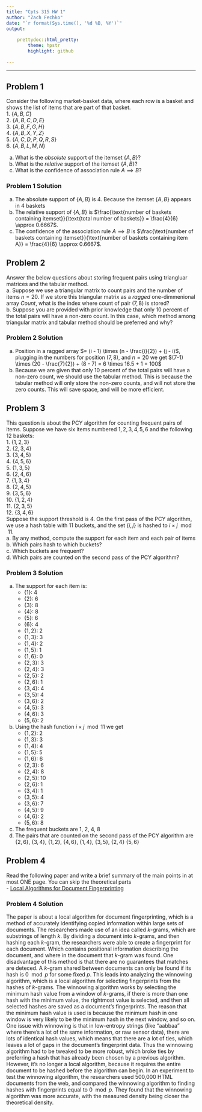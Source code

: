 ```yaml
---
title: "Cpts 315 HW 1"
author: "Zach Fechko"
date: "`r format(Sys.time(), '%d %B, %Y')`"
output:
    
    prettydoc::html_pretty:
        theme: hpstr
        highlight: github
    
---
```

***

## Problem 1
Consider the following market-basket data, where each row is a basket and shows the list of items that are part of that basket.  
1. $\{A, B, C\}$  
2. $\{A, B, C, D, E\}$  
3. $\{A, B, F, G, H\}$   
4. $\{A, B, X, Y, Z\}$  
5. $\{A, C, D, P, Q, R, S\}$  
6. $\{A, B, L, M, N\}$   

a. What is the *absolute* support of the itemset $\{A, B\}$?
b. What is the *relative* support of the itemset $\{A, B\}$?
c. What is the confidence of association rule $A \implies B$?

### Problem 1 Solution
a. The absolute support of $\{A, B\}$ is 4. Because the itemset $\{A, B\}$ appears in 4 baskets <br>
b. The relative support of $\{A, B\}$ is $\frac{\text{number of baskets containing itemset}}{\text{total number of baskets}} = \frac{4}{6} \approx 0.6667$.  <br>
c. The confidence of the association rule $A \implies B$ is $\frac{\text{number of baskets containing itemset}}{\text{number of baskets containing item A}} = \frac{4}{6} \approx 0.6667$. <br>

## Problem 2
Answer the below questions about storing frequent pairs using triangluar matrices and the tabular method. <br>
a. Suppose we use a triangular matrix to count pairs and the number of items $n = 20$. If we store this triangular matrix as a *ragged* one-dimmenional array *Count*, what is the index where count of pair $(7, 8)$ is stored? <br>
b. Suppose you are provided with prior knowledge that only 10 percent of the total pairs will have a non-zero count. In this case, which method among triangular matrix and tabular method should be preferred and why? <br>

### Problem 2 Solution
a. Position in a ragged array $= (i - 1) \times (n - \frac{i}{2}) + (j - i)$, plugging in the numbers for position $(7, 8)$, and $n=20$ we get $(7-1) \times (20 - \frac{7}{2}) + (8 - 7) = 6 \times 16.5 + 1 = 100$ <br>
b. Because we are given that only 10 percent of the total pairs will have a non-zero count, we should use the tabular method. This is because the tabular method will only store the non-zero counts, and will not store the zero counts. This will save space, and will be more efficient. <br>

## Problem 3
This question is about the PCY algorithm for counting frequent pairs of items. Suppose we have six items numbered $1, 2, 3, 4, 5, 6$ and the following 12 baskets:  
1. $\{1, 2, 3\}$  
2. $\{2, 3, 4\}$  
3. $\{3, 4, 5\}$  
4. $\{4, 5, 6\}$  
5. $\{1, 3, 5\}$  
6. $\{2, 4, 6\}$  
7. $\{1, 3, 4\}$  
8. $\{2, 4, 5\}$  
9. $\{3, 5, 6\}$  
10. $\{1, 2, 4\}$  
11. $\{2, 3, 5\}$  
12. $\{3, 4, 6\}$  
Suppose the support threshold is 4. On the first pass of the PCY algorithm, we use a hash table with 11 buckets, and the set $\{i, j\}$ is hashed to $i \times j \mod 11$.  
a. By any method, compute the support for each item and each pair of items  
b. Which pairs hash to which buckets?  
c. Which buckets are frequent?  
d. Which pairs are counted on the second pass of the PCY algorithm?

### Problem 3 Solution
a. The support for each item is:  
    - $\{1\}$: 4 
    - $\{2\}$: 6 
    - $\{3\}$: 8 
    - $\{4\}$: 8 
    - $\{5\}$: 6 
    - $\{6\}$: 4 
    - $\{1, 2\}$: 2
    - $\{1, 3\}$: 3
    - $\{1, 4\}$: 2
    - $\{1, 5\}$: 1
    - $\{1, 6\}$: 0
    - $\{2, 3\}$: 3
    - $\{2, 4\}$: 3
    - $\{2, 5\}$: 2
    - $\{2, 6\}$: 1
    - $\{3, 4\}$: 4
    - $\{3, 5\}$: 4
    - $\{3, 6\}$: 2
    - $\{4, 5\}$: 3
    - $\{4, 6\}$: 3
    - $\{5, 6\}$: 2
b. Using the hash function $i \times j \mod 11$ we get  
    - $\{1, 2\}$: 2
    - $\{1, 3\}$: 3
    - $\{1, 4\}$: 4
    - $\{1, 5\}$: 5
    - $\{1, 6\}$: 6
    - $\{2, 3\}$: 6
    - $\{2, 4\}$: 8
    - $\{2, 5\}$: 10
    - $\{2, 6\}$: 1
    - $\{3, 4\}$: 1
    - $\{3, 5\}$: 4
    - $\{3, 6\}$: 7
    - $\{4, 5\}$: 9
    - $\{4, 6\}$: 2
    - $\{5, 6\}$: 8
c. The frequent buckets are 1, 2, 4, 8
d. The pairs that are counted on the second pass of the PCY algorithm are $\{2, 6\}$, $\{3, 4\}$, $\{1, 2\}$, $\{4, 6\}$, $\{1, 4\}$, $\{3, 5\}$, $\{2, 4\}$ $\{5, 6\}$

## Problem 4
Read the following paper and write a brief summary of the main points in at most ONE page. You can skip the theoretical parts <br>
- [Local Algorithms for Document Fingerprinting](https://theory.stanford.edu/~aiken/publications/papers/sigmod03.pdf)

\pagebreak

### Problem 4 Solution
The paper is about a local algorithm for document fingerprinting, which is a method of accurately identifying copied information within large sets of documents. 
The researchers made use of an idea called *k*-grams, which are substrings of length *k*.
By dividing a document into *k*-grams, and then hashing each *k*-gram, the researchers were able to create a fingerprint for each document. Which contains positional information describing the document, and where in the document that *k*-gram was found.
One disadvantage of this method is that there are no guarantees that matches are deteced. A *k*-gram shared between documents can only be found if its hash is $0 \mod p$ for some fixed $p$.
This leads into analyzing the winnowing algorithm, which is a local algorithm for selecting fingerprints from the hashes of *k*-grams.
The winnowing algorithm works by selecting the minimum hash value from a window of *k*-grams, if there is more than one hash with the minimum value, the rightmost value is selected, and then all selected hashes are saved as a document's fingerprints.
The reason that the minimum hash value is used is because the minimum hash in one window is very likely to be the minimum hash in the next window, and so on.
One issue with winnowing is that in low-entropy strings (like "aabbaa" where there's a lot of the same information, or raw sensor data), there are lots of identical hash values, which means that there are a lot of ties, which leaves a lot of gaps in the document's fingerprint data.
Thus the winnowing algorithm had to be tweaked to be more robust, which broke ties by preferring a hash that has already been chosen by a previous algorithm. However, it's no longer a local algorithm, because it requires the entire document to be hashed before the algorithm can begin.
In an experiment to test the winnowing algorithm, the researchers used 500,000 HTML documents from the web, and compared the winnowing algorithm to finding hashes with fingerprints equal to $0 \mod p$.
They found that the winnowing algorithm was more accurate, with the measured density being closer the theoretical density.


